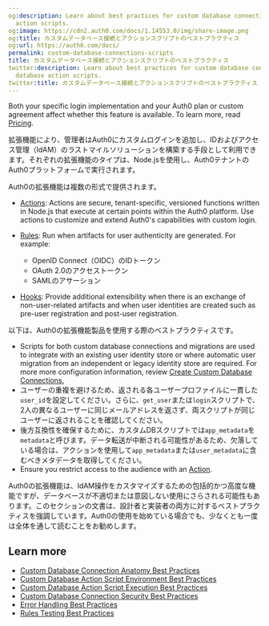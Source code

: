 ```yaml
---
og:description: Learn about best practices for custom database connections and database
  action scripts.
og:image: https://cdn2.auth0.com/docs/1.14553.0/img/share-image.png
og:title: カスタムデータベース接続とアクションスクリプトのベストプラクティス
og:url: https://auth0.com/docs/
permalink: custom-database-connections-scripts
title: カスタムデータベース接続とアクションスクリプトのベストプラクティス
twitter:description: Learn about best practices for custom database connections and
  database action scripts.
twitter:title: カスタムデータベース接続とアクションスクリプトのベストプラクティス
---
```


<Card title="Availability varies by Auth0 plan">

Both your specific login implementation and your Auth0 plan or custom agreement affect whether this feature is available. To learn more, read [Pricing](https://auth0.com/pricing).

</Card>

拡張機能により、管理者はAuth0にカスタムログインを追加し、IDおよびアクセス管理（IdAM）のラストマイルソリューションを構築する手段として利用できます。それぞれの拡張機能のタイプは、Node.jsを使用し、Auth0テナントのAuth0プラットフォームで実行されます。

Auth0の拡張機能は複数の形式で提供されます。

* [Actions](/docs/customize/actions): Actions are secure, tenant-specific, versioned functions written in Node.js that execute at certain points within the Auth0 platform. Use actions to customize and extend Auth0's capabilities with custom login.
* [Rules](/docs/customize/rules): Run when artifacts for user authenticity are generated. For example:

  + OpenID Connect（OIDC）のIDトークン
  + OAuth 2.0のアクセストークン
  + SAMLのアサーション
* [Hooks](/docs/customize/hooks): Provide additional extensibility when there is an exchange of non-user-related artifacts and when user identities are created such as pre-user registration and post-user registration.

以下は、Auth0の拡張機能製品を使用する際のベストプラクティスです。

* Scripts for both custom database connections and migrations are used to integrate with an existing user identity store or where automatic user migration from an independent or legacy identity store are required. For more more configuration information, review [Create Custom Database Connections.](/docs/authenticate/database-connections/custom-db/create-db-connection)
* ユーザーの重複を避けるため、返される各ユーザープロファイルに一貫した`user_id`を設定してください。さらに、`get_user`または`login`スクリプトで、2人の異なるユーザーに同じメールアドレスを返さず、両スクリプトが同じユーザーに返されることを確認してください。
* 後方互換性を確保するために、カスタムDBスクリプトでは`app_metadata`を`metadata`と呼びます。データ転送が中断される可能性があるため、欠落している場合は、アクションを使用して`app_metadata`または`user_metadata`に含むべきメタデータを取得してください。
* Ensure you restrict access to the <Tooltip tip="Audience: Unique identifier of the audience for an issued token. Named aud in a token, its value contains the ID of either an application (Client ID) for an ID Token or an API (API Identifier) for an Access Token." cta="View Glossary" href="/docs/glossary?term=audience">audience</Tooltip> with an [Action](/docs/customize/actions).

Auth0の拡張機能は、IdAM操作をカスタマイズするための包括的かつ高度な機能ですが、データベースが不適切または意図しない使用にさらされる可能性もあります。このセクションの文書は、設計者と実装者の両方に対するベストプラクティスを強調しています。Auth0の使用を始めている場合でも、少なくとも一度は全体を通して読むことをお勧めします。

## Learn more

* [Custom Database Connection Anatomy Best Practices](/docs/authenticate/database-connections/custom-db/custom-database-connections-scripts/anatomy)
* [Custom Database Action Script Environment Best Practices](/docs/authenticate/database-connections/custom-db/custom-database-connections-scripts/environment)
* [Custom Database Action Script Execution Best Practices](/docs/authenticate/database-connections/custom-db/custom-database-connections-scripts/execution)
* [Custom Database Connection Security Best Practices](/docs/authenticate/database-connections/custom-db/custom-database-connections-scripts/connection-security)
* [Error Handling Best Practices](/docs/troubleshoot/error-handling-best-practices)
* [Rules Testing Best Practices](/docs/rules-best-practices/rules-testing-best-practices)